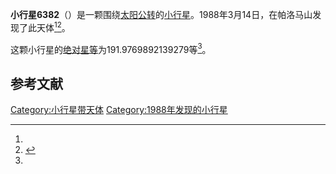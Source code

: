 {{Infobox planet
| bgcolour = #FFFFC0
| name = 6382
| symbol = 
| image = 
| caption = 
| discovery = yes
| discovery_ref = 
| discoverer = {{link-en|杰夫·T·阿鲁|Jeff T. Alu}}
| discovery_site = [[帕洛马山|帕洛马山]] 
| discovered = 1988年3月14日
| designations = yes
| mp_name = 
| named_after = 
| alt_names = 1988 EL/ 1983 EC1
| mp_category = [[主带内小行星|主带内小行星]]
| orbit_ref = <ref name="a">[http://ssd.jpl.nasa.gov/sbdb.cgi?sstr=6382 6382] {{Wayback|url=http://ssd.jpl.nasa.gov/sbdb.cgi?sstr=6382 |date=20110610034323 }}，小行星數據庫瀏覽器（JPL Small-Body Database Browser）－[[美国国家航空航天局|美国国家航空航天局]]喷气推进实验室</ref>
| epoch = 2456400.5 (2013年4月18日更新)
| aphelion = {{convert|1.910240425177752|AU|km|3|abbr=on|lk=out}}
| perihelion = {{convert|1.738953633767167|AU|km|3|abbr=on}}
| semimajor = {{convert|1.824597029472459|AU|km|3|abbr=on}}
| eccentricity = 0.046938252
| period = 900.2204451 [[日|日]]<br />2.46[[儒略年|儒略年]]
| avg_speed = 
| inclination = 18.5528609170825
| asc_node = 350.6198784273685
| mean_anomaly = 
| arg_peri = 191.9769892139279
| satellites = 
| physical_characteristics = yes
| dimensions = 
| mass = 
| density = 
| surface_grav = 
| escape_velocity = 
| sidereal_day = 
| axial_tilt = 
| pole_ecliptic_lat = 
| pole_ecliptic_lon = 
| albedo = 
| temperatures= 
| temp_name1 = 
| mean_temp_1 = 
| max_temp_1 = 
| temp_name2 = 
| max_temp_2 = 
| spectral_type = 
| abs_magnitude = 191.9769892139279
}}

'''小行星6382'''（{{lang-en|6382}}）是一颗围绕[[太阳|太阳]][[公转|公转]]的[[小行星|小行星]]。1988年3月14日，{{link-en|杰夫·T·阿鲁|Jeff T. Alu}}在帕洛马山发现了此天体<ref name="a" /><ref>{{cite news|title=小行星列表|url=http://cfa-www.harvard.edu/iau/lists/NumberedMPs.txt|accessdate=2013-07-08|newspaper=哈佛大学|archive-date=2008-05-17|archive-url=https://web.archive.org/web/20080517010638/http://cfa-www.harvard.edu/iau/lists/NumberedMPs.txt|dead-url=no}}</ref>。

这颗小行星的[[绝对星等|绝对星等]]为191.9769892139279等<ref name="a" />。

==参考文献==
{{reflist}}
{{Minor Planet Number|[[小行星6381|小行星6381]]|[[小行星6383|小行星6383]]}}

{{小天体}}

[[Category:小行星带天体|Category:小行星带天体]]
[[Category:1988年发现的小行星|Category:1988年发现的小行星]]

{{asteroid-stub}}